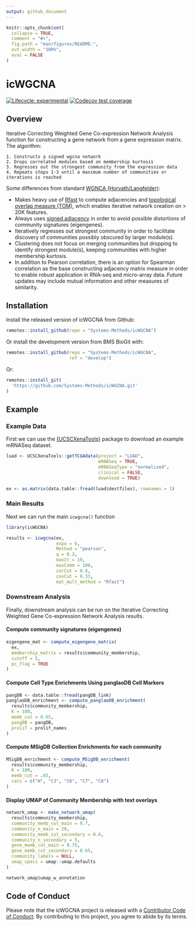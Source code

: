 ```yaml
---
output: github_document
---
```


<!-- README.md is generated from README.Rmd. Please edit that file -->

```r
knitr::opts_chunk$set(
  collapse = TRUE,
  comment = "#>",
  fig.path = "man/figures/README-",
  out.width = "100%",
  eval = FALSE
)
```


# icWGCNA

<!-- badges: start -->
[![Lifecycle: experimental](https://img.shields.io/badge/lifecycle-experimental-orange.svg)](https://lifecycle.r-lib.org/articles/stages.html#experimental)
[![Codecov test coverage](https://codecov.io/gh/Systems-Methods/icWGCNA/branch/main/graph/badge.svg)](https://app.codecov.io/gh/Systems-Methods/icWGCNA?branch=main)
<!-- badges: end -->


## Overview

Iterative Correcting Weighted Gene Co-expression Network Analysis function for constructing a gene network from a gene expression matrix. The algorithm: 

    1. Constructs a signed wgcna network
    2. Drops correlated modules based on membership kurtosis
    3. Regresses out the strongest community from the expression data
    4. Repeats steps 1-3 until a maximum number of communities or iterations is reached


Some differences from standard [WGNCA (Horvath/Langfelder)](https://bmcbioinformatics.biomedcentral.com/articles/10.1186/1471-2105-9-559):

  - Makes heavy use of [Rfast](https://cran.r-project.org/web/packages/Rfast/) to compute adjacencies and [topological overlap measure (TOM)](https://bmcbioinformatics.biomedcentral.com/articles/10.1186/1471-2105-9-559), which enables iterative network creation on > 20K features.
  - Always uses [signed adjacency](https://bmcgenomics.biomedcentral.com/articles/10.1186/1471-2164-10-327) in order to avoid possible distortions of community signatures (eigengenes).
  - Iteratively regresses out strongest community in order to facilitate discovery of communities possibly obscured by larger module(s).
  - Clustering does not focus on merging communities but dropping to identify strongest module(s), keeping communities with higher membership kurtosis.
  - In addition to Pearson correlation, there is an option for Spearman correlation as the base constructing adjacency matrix measure in order to enable robust application in RNA-seq and micro-array data. Future updates may include mutual information and other measures of similarity.


## Installation


Install the released version of icWGCNA from Github:

```r
remotes::install_github(repo = "Systems-Methods/icWGCNA")
```

Or install the development version from BMS BioGit with:

```r
remotes::install_github(repo = "Systems-Methods/icWGCNA", 
                        ref = "develop")

```

Or:

```r
remotes::install_git(
  'https://github.com/Systems-Methods/icWGCNA.git'
)
```


## Example

### Example Data

First we can use the [{UCSCXenaTools}](https://cran.r-project.org/web/packages/UCSCXenaTools/vignettes/USCSXenaTools.html) 
package to download an example mRNASeq dataset.

```r
luad <- UCSCXenaTools::getTCGAdata(project = "LUAD", 
                                   mRNASeq = TRUE, 
                                   mRNASeqType = "normalized",
                                   clinical = FALSE, 
                                   download = TRUE)

ex <- as.matrix(data.table::fread(luad$destfiles), rownames = 1)
```

### Main Results

Next we can run the main `icwgcna()` function

```r
library(icWGCNA)

results <- icwgcna(ex,   
                   expo = 6,
                   Method = "pearson",
                   q = 0.3,
                   maxIt = 10,
                   maxComm = 100,
                   corCut = 0.8,
                   covCut = 0.33,
                   mat_mult_method = "Rfast")


```

### Downstream Analysis

Finally, downstream analysis can be run on the Iterative Correcting Weighted Gene 
Co-expression Network Analysis results.


#### Compute community signatures (eigengenes)

```r

eigengene_mat <- compute_eigengene_matrix(
  ex, 
  membership_matrix = results$community_membership, 
  cutoff = 5,
  pc_flag = TRUE
)

```

#### Compute Cell Type Enrichments Using panglaoDB Cell Markers

```r
pangDB <- data.table::fread(pangDB_link)
panglaoDB_enrichment <- compute_panglaoDB_enrichment(
  results$community_membership,
  K = 100,
  memb_cut = 0.65,
  pangDB = pangDB,
  prolif = prolif_names
)
```

#### Compute MSigDB Collection Enrichments for each community

```r
MSigDB_enrichment <- compute_MSigDB_enrichment(
  results$community_membership,
  K = 100,
  memb_cut = .65,
  cats = c("H", "C3", "C6", "C7", "C8")
)
```

#### Display UMAP of Community Membership with text overlays

```r
network_umap <- make_network_umap(
  results$community_membership,
  community_memb_cut_main = 0.7,
  community_n_main = 20,
  community_memb_cut_secondary = 0.8,
  community_n_secondary = 5,
  gene_memb_cut_main = 0.75,
  gene_memb_cut_secondary = 0.65,
  community_labels = NULL,
  umap_specs = umap::umap.defaults
)

network_umap$umap_w_annotation

```


## Code of Conduct
  
Please note that the icWGCNA project is released with a [Contributor Code of Conduct](https://contributor-covenant.org/version/2/0/CODE_OF_CONDUCT.html). By contributing to this project, you agree to abide by its terms.
